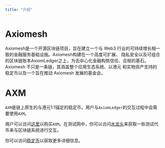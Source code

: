 ```yaml
---
title: "介绍"
---
```

# Axiomesh

Axiomesh是一个开源区块链项目，旨在建立一个与 Web3 行业的可持续增长相一致的金融服务基础设施。Axiomesh构建在一个高度可扩展、
隐私安全以及可组合的区块链账本AxiomLedger之上，为去中心化金融构筑信任、合规的基石。Axiomesh 不只是一条链，其涵盖整个应用生态系统、以港元
和实物资产支持的稳定币以及一个旨在推动 Axiomesh 发展的基金会。

# AXM

`AXM`是链上原生的与港元1:1锚定的稳定币。用户与`AxiomLedger`的交互过程中会需要使用`AXM`。

用户可以访问[这里]()以购买`AXM`。在测试网中，你可以访问[水龙头]()来获取一些测试代币来与区块链系统进行交互。

你可以访问[稳定币](../../economics/stablecoin.zh)以获取更多详细信息。

